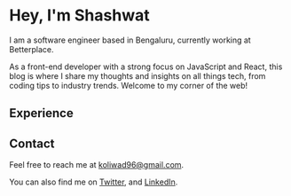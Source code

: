 <h1 class="text-3xl flex" id='name-intro'>Hey, I'm <ruby class='ml-0.5'>Shashwat</ruby></h1>
<Spacer />

<MyPic />

<Spacer />

I am a software engineer based in Bengaluru, currently working at Betterplace. 

As a front-end developer with a strong focus on JavaScript and React, 
this blog is where I share my thoughts and insights on all things tech, 
from coding tips to industry trends. Welcome to my corner of the web! 


<Spacer />

## Experience

<Experience />

<Spacer />

## Contact
Feel free to reach me at [koliwad96@gmail.com](mailto:koliwad96@gmail.com?subject=Hey%20Shashwat).

You can also find me on [Twitter](https://twitter.com/shash__wat), and [LinkedIn](https://www.linkedin.com/in/shashwat-koliwad/).